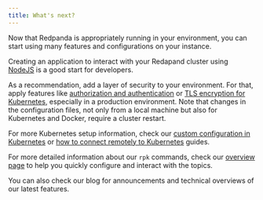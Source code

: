 ```yaml
---
title: What's next?
---
```


Now that Redpanda is appropriately running in your environment, you can start using many features and configurations on your instance.

Creating an application to interact with your Redapand cluster using [NodeJS](/docs/core/development/guide-nodejs) is a good start for developers.

As a recommendation, add a layer of security to your environment. For that, apply features like [authorization and authentication](/docs/core/security/acls) or [TLS encryption for Kubernetes](/docs/core/security/tls-kubernetes), especially in a production environment. Note that changes in the configuration files, not only from a local machine but also for Kubernetes and Docker, require a cluster restart.

For more Kubernetes setup information, check our [custom configuration in Kubernetes](/docs/core/deployment/kubernetes-additional-config) or [how to connect remotely to Kubernetes](/docs/core/deployment/kubernetes-external-connect) guides.

For more detailed information about our `rpk` commands, check our [overview page](/docs/core/reference/rpk-commands/) to help you quickly configure and interact with the topics.

You can also check our blog for announcements and technical overviews of our latest features.
